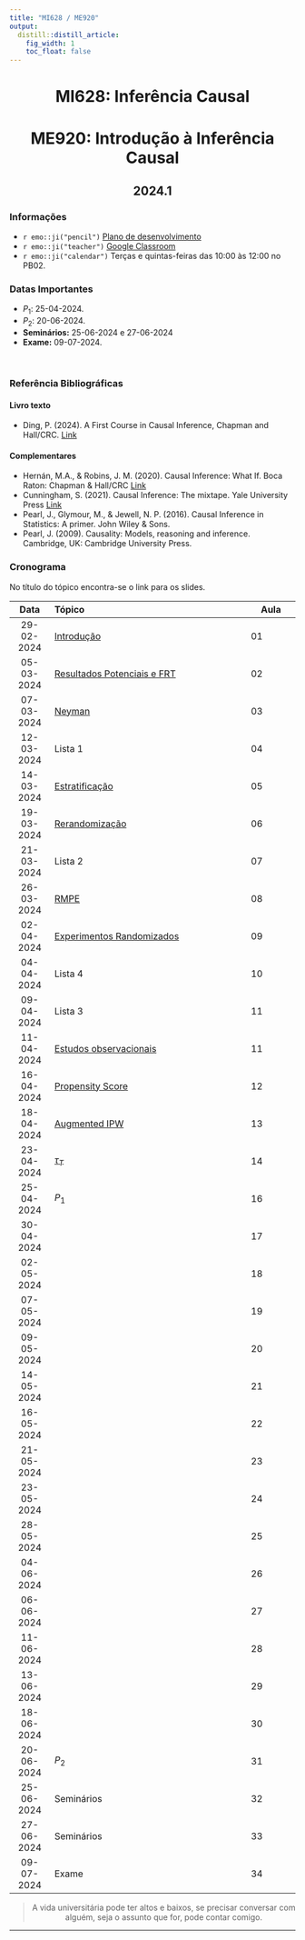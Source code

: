 ```yaml
---
title: "MI628 / ME920"
output:
  distill::distill_article: 
    fig_width: 1
    toc_float: false  
---
```


<center>

# MI628: Inferência Causal
# ME920: Introdução à Inferência Causal

## 2024.1


</center>

### Informações 

- `r emo::ji("pencil")` [Plano de desenvolvimento]()
- `r emo::ji("teacher")` [Google Classroom]()
- `r emo::ji("calendar")` Terças e quintas-feiras das 10:00 às 12:00 no PB02.


### Datas Importantes

- $P_1:$ 25-04-2024.
- $P_2:$ 20-06-2024.
- **Seminários:** 25-06-2024 e 27-06-2024
- **Exame:** 09-07-2024.
 

</br>



### Referência Bibliográficas

#### Livro texto

- Ding, P. (2024). A First Course in Causal Inference, Chapman and Hall/CRC. [Link](https://arxiv.org/abs/2305.18793)

#### Complementares


- Hernán, M.A., &  Robins, J. M. (2020). Causal Inference: What If. Boca Raton: Chapman & Hall/CRC [Link](https://www.hsph.harvard.edu/miguel-hernan/wp-content/uploads/sites/1268/2024/01/hernanrobins_WhatIf_2jan24.pdf)
- Cunningham, S. (2021). Causal Inference: The mixtape. Yale University Press [Link](https://mixtape.scunning.com/)
- Pearl, J., Glymour, M., & Jewell, N. P. (2016). Causal Inference in Statistics: A primer. John Wiley & Sons.
- Pearl, J. (2009). Causality: Models, reasoning and inference. Cambridge, UK: Cambridge University Press.


### **Cronograma**

No título do tópico encontra-se o link para os slides.


| Data  | Tópico                         | Aula |
|:-----:|:-------------------------------|--------|
| 29-02-2024   | [Introdução](https://ctruciosm.github.io/MI628-unicamp/MI628_Aula01) | 01 | 
| 05-03-2024   | [Resultados Potenciais e FRT](https://ctruciosm.github.io/MI628-unicamp/MI628_Aula02)  | 02 | 
| 07-03-2024   | [Neyman](https://ctruciosm.github.io/MI628-unicamp/MI628_Aula03) | 03 | 
| 12-03-2024   |  Lista 1 | 04 | 
| 14-03-2024   | [Estratificação](https://ctruciosm.github.io/MI628-unicamp/MI628_Aula04) | 05 | 
| 19-03-2024   | [Rerandomização](https://ctruciosm.github.io/MI628-unicamp/MI628_Aula05) | 06 | 
| 21-03-2024   | Lista 2 | 07 | 
| 26-03-2024   | [RMPE](https://ctruciosm.github.io/MI628-unicamp/MI628_Aula06) | 08 | 
| 02-04-2024   | [Experimentos Randomizados](https://ctruciosm.github.io/MI628-unicamp/MI628_Aula07)  | 09 | 
| 04-04-2024   | Lista 4 | 10 | 
| 09-04-2024   | Lista 3 | 11 | 
| 11-04-2024   | [Estudos observacionais](https://ctruciosm.github.io/MI628-unicamp/MI628_Aula08)  | 11 | 
| 16-04-2024   | [Propensity Score](https://ctruciosm.github.io/MI628-unicamp/MI628_Aula09) | 12 | 
| 18-04-2024   | [Augmented IPW](https://ctruciosm.github.io/MI628-unicamp/MI628_Aula10) | 13 | 
| 23-04-2024   | [$\tau_T$](https://ctruciosm.github.io/MI628-unicamp/MI628_Aula11) | 14 | 
| 25-04-2024   | $P_1$ | 16 | 
| 30-04-2024   |  | 17 | 
| 02-05-2024   |  | 18 | 
| 07-05-2024   |  | 19 | 
| 09-05-2024   |  | 20 | 
| 14-05-2024   |  | 21 | 
| 16-05-2024   |  | 22 | 
| 21-05-2024   |  | 23 | 
| 23-05-2024   |  | 24 | 
| 28-05-2024   |  | 25 | 
| 04-06-2024   |  | 26 | 
| 06-06-2024   |  | 27 | 
| 11-06-2024   |  | 28 | 
| 13-06-2024   |  | 29 | 
| 18-06-2024   |  | 30 | 
| 20-06-2024   | $P_2$ | 31 | 
| 25-06-2024   | Seminários | 32 | 
| 27-06-2024   | Seminários | 33 | 
| 09-07-2024   | Exame | 34 | 

<center>

> A vida universitária pode ter altos e baixos, se precisar conversar com alguém, seja o assunto que for, pode contar comigo. 

</center>



---- 